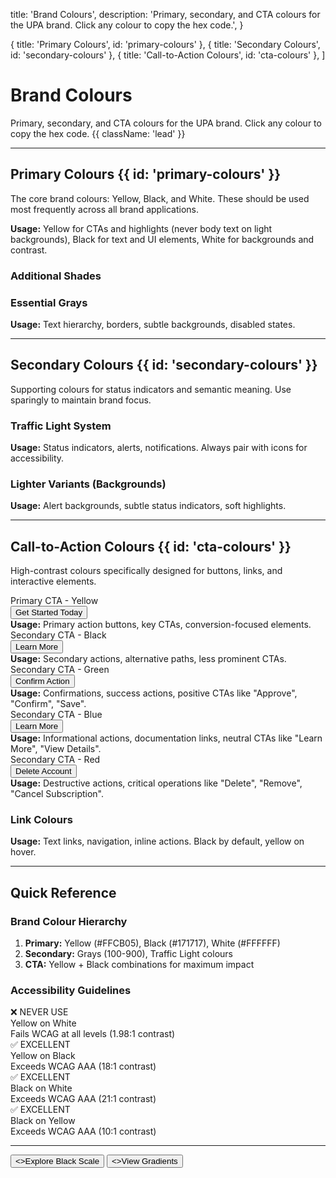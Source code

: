 
  title: 'Brand Colours',
  description:
    'Primary, secondary, and CTA colours for the UPA brand. Click any colour to copy the hex code.',
}

  { title: 'Primary Colours', id: 'primary-colours' },
  { title: 'Secondary Colours', id: 'secondary-colours' },
  { title: 'Call-to-Action Colours', id: 'cta-colours' },
]

<HeroPattern />

# Brand Colours

Primary, secondary, and CTA colours for the UPA brand. Click any colour to copy the hex code. {{ className: 'lead' }}

---

## Primary Colours {{ id: 'primary-colours' }}

The core brand colours: Yellow, Black, and White. These should be used most frequently across all brand applications.

<div className="not-prose mt-6">
  <ColorScale
    colors={[
      { name: 'Yellow 500', hex: '#FFCB05', description: 'Primary brand yellow' },
      { name: 'Black 900', hex: '#171717', description: 'Primary brand black' },
      { name: 'Pure White', hex: '#FFFFFF', description: 'Backgrounds' },
    ]}
    columns={3}
  />
</div>

**Usage:** Yellow for CTAs and highlights (never body text on light backgrounds), Black for text and UI elements, White for backgrounds and contrast.

### Additional Shades

<div className="not-prose mt-6">
  <ColorScale
    colors={[
      { name: 'Yellow 400', hex: '#FBBF24', description: 'Lighter yellow' },
      { name: 'Yellow 600', hex: '#E6B800', description: 'Hover state' },
      { name: 'Pure Black', hex: '#000000', description: 'Maximum contrast' },
    ]}
    columns={3}
  />
</div>

### Essential Grays

<div className="not-prose mt-6">
  <ColorScale
    colors={[
      { name: 'Gray 100', hex: '#F5F5F5', description: 'Light backgrounds' },
      { name: 'Gray 200', hex: '#E5E5E5', description: 'Borders' },
      { name: 'Gray 500', hex: '#737373', description: 'Secondary text' },
      { name: 'Gray 600', hex: '#525252', description: 'Muted text' },
      { name: 'Gray 800', hex: '#262626', description: 'Body text' },
    ]}
    columns={5}
  />
</div>

**Usage:** Text hierarchy, borders, subtle backgrounds, disabled states.

---

## Secondary Colours {{ id: 'secondary-colours' }}

Supporting colours for status indicators and semantic meaning. Use sparingly to maintain brand focus.

### Traffic Light System

<div className="not-prose mt-6">
  <ColorScale
    colors={[
      { name: 'Success', hex: '#16A34A', description: 'Green - 4.5:1 contrast', contrastRatio: '4.5:1' },
      { name: 'Warning', hex: '#D97706', description: 'Amber - 4.5:1 contrast', contrastRatio: '4.5:1' },
      { name: 'Error', hex: '#DC2626', description: 'Red - 4.5:1 contrast', contrastRatio: '4.5:1' },
      { name: 'Info', hex: '#2563EB', description: 'Blue - 4.5:1 contrast', contrastRatio: '4.5:1' },
    ]}
    columns={4}
  />
</div>

**Usage:** Status indicators, alerts, notifications. Always pair with icons for accessibility.

### Lighter Variants (Backgrounds)

<div className="not-prose mt-6">
  <ColorScale
    colors={[
      { name: 'Success Light', hex: '#DCFCE7', description: 'Success backgrounds' },
      { name: 'Warning Light', hex: '#FEF3C7', description: 'Warning backgrounds' },
      { name: 'Error Light', hex: '#FEE2E2', description: 'Error backgrounds' },
      { name: 'Info Light', hex: '#DBEAFE', description: 'Info backgrounds' },
    ]}
    columns={4}
  />
</div>

**Usage:** Alert backgrounds, subtle status indicators, soft highlights.

---

## Call-to-Action Colours {{ id: 'cta-colours' }}

High-contrast colours specifically designed for buttons, links, and interactive elements.

<div className="not-prose mt-6 space-y-8">
  <div>
    <div className="mb-4 text-base font-bold text-zinc-900 dark:text-white">Primary CTA - Yellow</div>
    <div className="rounded-xl border border-zinc-200 bg-white p-8 dark:border-zinc-800 dark:bg-zinc-950">
      <div className="mb-6">
        <ColorScale
          colors={[
            { name: 'CTA Yellow', hex: '#FFCB05', description: 'Primary CTA background' },
            { name: 'CTA Text', hex: '#171717', description: 'Text on yellow CTA' },
          ]}
          columns={2}
        />
      </div>
      <div className="border-t border-zinc-200 pt-6 dark:border-zinc-800">
        <button className="rounded-lg bg-[#FFCB05] px-8 py-4 font-bold text-[#171717] transition-colors hover:bg-[#E6B800]">
          Get Started Today
        </button>
        <div className="mt-4 text-sm text-zinc-600 dark:text-zinc-400">
          <strong>Usage:</strong> Primary action buttons, key CTAs, conversion-focused elements.
        </div>
      </div>
    </div>
  </div>

  <div>
    <div className="mb-4 text-base font-bold text-zinc-900 dark:text-white">Secondary CTA - Black</div>
    <div className="rounded-xl border border-zinc-200 bg-white p-8 dark:border-zinc-800 dark:bg-zinc-950">
      <div className="mb-6">
        <ColorScale
          colors={[
            { name: 'Secondary CTA', hex: '#171717', description: 'Secondary button background' },
            { name: 'Secondary Text', hex: '#FFFFFF', description: 'Text on dark CTA' },
          ]}
          columns={2}
        />
      </div>
      <div className="border-t border-zinc-200 pt-6 dark:border-zinc-800">
        <button className="rounded-lg bg-[#171717] px-8 py-4 font-bold text-white transition-colors hover:bg-[#404040]">
          Learn More
        </button>
        <div className="mt-4 text-sm text-zinc-600 dark:text-zinc-400">
          <strong>Usage:</strong> Secondary actions, alternative paths, less prominent CTAs.
        </div>
      </div>
    </div>
  </div>

  <div>
    <div className="mb-4 text-base font-bold text-zinc-900 dark:text-white">Secondary CTA - Green</div>
    <div className="rounded-xl border border-zinc-200 bg-white p-8 dark:border-zinc-800 dark:bg-zinc-950">
      <div className="mb-6">
        <ColorScale
          colors={[
            { name: 'Green CTA', hex: '#16A34A', description: 'Success/confirmation button' },
            { name: 'Green Text', hex: '#FFFFFF', description: 'Text on green CTA' },
          ]}
          columns={2}
        />
      </div>
      <div className="border-t border-zinc-200 pt-6 dark:border-zinc-800">
        <button className="rounded-lg bg-[#16A34A] px-8 py-4 font-bold text-white transition-colors hover:bg-[#15803D]">
          Confirm Action
        </button>
        <div className="mt-4 text-sm text-zinc-600 dark:text-zinc-400">
          <strong>Usage:</strong> Confirmations, success actions, positive CTAs like "Approve", "Confirm", "Save".
        </div>
      </div>
    </div>
  </div>

  <div>
    <div className="mb-4 text-base font-bold text-zinc-900 dark:text-white">Secondary CTA - Blue</div>
    <div className="rounded-xl border border-zinc-200 bg-white p-8 dark:border-zinc-800 dark:bg-zinc-950">
      <div className="mb-6">
        <ColorScale
          colors={[
            { name: 'Blue CTA', hex: '#2563EB', description: 'Informational button' },
            { name: 'Blue Text', hex: '#FFFFFF', description: 'Text on blue CTA' },
          ]}
          columns={2}
        />
      </div>
      <div className="border-t border-zinc-200 pt-6 dark:border-zinc-800">
        <button className="rounded-lg bg-[#2563EB] px-8 py-4 font-bold text-white transition-colors hover:bg-[#1D4ED8]">
          Learn More
        </button>
        <div className="mt-4 text-sm text-zinc-600 dark:text-zinc-400">
          <strong>Usage:</strong> Informational actions, documentation links, neutral CTAs like "Learn More", "View Details".
        </div>
      </div>
    </div>
  </div>

  <div>
    <div className="mb-4 text-base font-bold text-zinc-900 dark:text-white">Secondary CTA - Red</div>
    <div className="rounded-xl border border-zinc-200 bg-white p-8 dark:border-zinc-800 dark:bg-zinc-950">
      <div className="mb-6">
        <ColorScale
          colors={[
            { name: 'Red CTA', hex: '#DC2626', description: 'Destructive/danger button' },
            { name: 'Red Text', hex: '#FFFFFF', description: 'Text on red CTA' },
          ]}
          columns={2}
        />
      </div>
      <div className="border-t border-zinc-200 pt-6 dark:border-zinc-800">
        <button className="rounded-lg bg-[#DC2626] px-8 py-4 font-bold text-white transition-colors hover:bg-[#B91C1C]">
          Delete Account
        </button>
        <div className="mt-4 text-sm text-zinc-600 dark:text-zinc-400">
          <strong>Usage:</strong> Destructive actions, critical operations like "Delete", "Remove", "Cancel Subscription".
        </div>
      </div>
    </div>
  </div>
</div>

### Link Colours

<div className="not-prose mt-6">
  <ColorScale
    colors={[
      { name: 'Link Default', hex: '#171717', description: 'Default link color' },
      { name: 'Link Hover', hex: '#FFCB05', description: 'Link hover/active' },
      { name: 'Link Visited', hex: '#525252', description: 'Visited links (optional)' },
    ]}
    columns={3}
  />
</div>

**Usage:** Text links, navigation, inline actions. Black by default, yellow on hover.

---

## Quick Reference

### Brand Colour Hierarchy

1. **Primary:** Yellow (#FFCB05), Black (#171717), White (#FFFFFF)
2. **Secondary:** Grays (100-900), Traffic Light colours
3. **CTA:** Yellow + Black combinations for maximum impact

### Accessibility Guidelines

<div className="not-prose mt-6 grid gap-4 md:grid-cols-2">
  <div className="rounded-xl border-2 border-red-200 bg-red-50 p-6 dark:border-red-900 dark:bg-red-950">
    <div className="mb-3 flex items-center gap-2">
      <span className="text-2xl">❌</span>
      <span className="font-bold text-red-900 dark:text-red-200">NEVER USE</span>
    </div>
    <div className="rounded-lg bg-white p-4">
      <div className="text-lg font-bold" style={{color: '#FFCB05'}}>
        Yellow on White
      </div>
    </div>
    <div className="mt-3 text-sm text-red-900 dark:text-red-200">
      Fails WCAG at all levels (1.98:1 contrast)
    </div>
  </div>

  <div className="rounded-xl border-2 border-green-200 bg-green-50 p-6 dark:border-green-900 dark:bg-green-950">
    <div className="mb-3 flex items-center gap-2">
      <span className="text-2xl">✅</span>
      <span className="font-bold text-green-900 dark:text-green-200">EXCELLENT</span>
    </div>
    <div className="rounded-lg bg-[#171717] p-4">
      <div className="text-lg font-bold text-[#FFCB05]">
        Yellow on Black
      </div>
    </div>
    <div className="mt-3 text-sm text-green-900 dark:text-green-200">
      Exceeds WCAG AAA (18:1 contrast)
    </div>
  </div>

  <div className="rounded-xl border-2 border-green-200 bg-green-50 p-6 dark:border-green-900 dark:bg-green-950">
    <div className="mb-3 flex items-center gap-2">
      <span className="text-2xl">✅</span>
      <span className="font-bold text-green-900 dark:text-green-200">EXCELLENT</span>
    </div>
    <div className="rounded-lg bg-white p-4">
      <div className="text-lg font-bold text-[#171717]">
        Black on White
      </div>
    </div>
    <div className="mt-3 text-sm text-green-900 dark:text-green-200">
      Exceeds WCAG AAA (21:1 contrast)
    </div>
  </div>

  <div className="rounded-xl border-2 border-green-200 bg-green-50 p-6 dark:border-green-900 dark:bg-green-950">
    <div className="mb-3 flex items-center gap-2">
      <span className="text-2xl">✅</span>
      <span className="font-bold text-green-900 dark:text-green-200">EXCELLENT</span>
    </div>
    <div className="rounded-lg bg-[#FFCB05] p-4">
      <div className="text-lg font-bold text-[#171717]">
        Black on Yellow
      </div>
    </div>
    <div className="mt-3 text-sm text-green-900 dark:text-green-200">
      Exceeds WCAG AAA (10:1 contrast)
    </div>
  </div>
</div>

---

<div className="not-prose mt-12 flex gap-3">
  <Button href="/black-scale" arrow="right">
    <>Explore Black Scale</>
  </Button>
  <Button href="/gradients" variant="outline">
    <>View Gradients</>
  </Button>
</div>